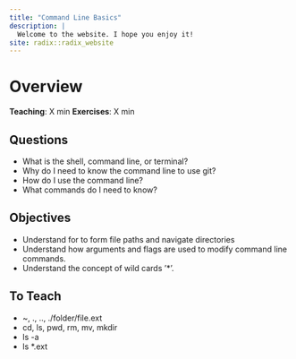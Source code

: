```yaml
---
title: "Command Line Basics"
description: |
  Welcome to the website. I hope you enjoy it!
site: radix::radix_website
---
```


# Overview
**Teaching**: X min
**Exercises**: X min

## Questions
* What is the shell, command line, or terminal?
* Why do I need to know the command line to use git?
* How do I use the command line?
* What commands do I need to know?

## Objectives
* Understand for to form file paths and navigate directories
* Understand how arguments and flags are used to modify command line commands.
* Understand the concept of wild cards '*'.

## To Teach
* ~, ., .., ./folder/file.ext
* cd, ls, pwd, rm, mv, mkdir
* ls -a
* ls *.ext
